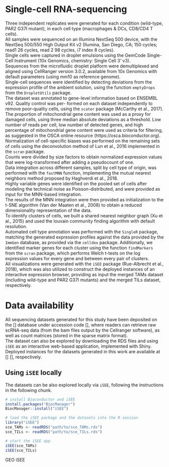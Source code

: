 # Single-cell RNA-sequencing

Three independent replicates were generated for each condition (wild-type, PAR2 G37I mutant), in each cell type (macrophages & DCs, CD8/CD4 T cells).  
All samples were sequenced on an Illumina NextSeq 500 device, with the NextSeq 500/550 High Output Kit v2 (Ilumina, San Diego, CA; 150 cycles; read1 26 cycles, read 2 98 cycles, i7 index 8 cycles).  
Single cells were captured in droplet emulsions using the GemCode Single-Cell Instrument (10x Genomics, chemistry: Single Cell 3' v3).  
Sequences from the microfluidic droplet platform were demultiplexed and aligned using CellRanger version 3.0.2, available from 10x Genomics with default parameters (using mm10 as reference genome).  
Single-cell sequences were identified by detecting deviations from the expression profile of the ambient solution, using the function `emptyDrops` from the `DropletUtils` package.  
The dataset was annotated to gene-level information based on ENSEMBL v92. Quality control was per- formed on each dataset independently to remove poor-quality cells, using the `scater` package (McCarthy et al., 2017). 
The proportion of mitochondrial gene content was used as a proxy for damaged cells, using three median absolute deviations as a threshold. Low number of reads per cell, low number of detected genes, and high percentage of mitochondrial gene content were used as criteria for filtering, as suggested in the OSCA online resource (https://osca.bioconductor.org).  
Normalization of cell-specific biases was performed on the remaining sets of cells using the deconvolution method of Lun et al., 2016 implemented in the `scran` package.  
Counts were divided by size factors to obtain normalized expression values that were log-transformed after adding a pseudocount of one.  
Data integration across different samples, split by cell type of origin, was performed with the `fastMNN` function, implementing the mutual nearest neighbors method proposed by Haghverdi et al., 2018.  
Highly variable genes were identified on the pooled set of cells after modeling the technical noise as Poisson-distributed, and were provided as input for the MNN-based integration.  
The results of the MNN integration were then provided as initialization to the t-SNE algorithm (Van der Maaten et al., 2008) to obtain a reduced dimensionality representation of the data.  
To identify clusters of cells, we built a shared nearest neighbor graph (Xu et al., 2015) and used the louvain community finding algorithm with default resolution.  
Automated cell type annotation was performed with the `SingleR` package, matching the generated expression profiles against the data provided by the `ImmGen` database, as provided via the `celldex` package.
Additionally, we identified marker genes for each cluster using the function `findMarkers` from the `scran` package, which performs Welch t-tests on the log expression values for every gene and between every pair of clusters.  
All visualizations were generated with the `iSEE` package (Rue-Albrecht et al., 2018), which was also utilized to construct the deployed instances of an interactive expression browser, providing as input the merged TAMs dataset (including wild-type and PAR2 G37I mutants) and the merged TILs dataset, respectively.  


# Data availability

All sequencing datasets generated for this study have been deposited on the [] database under accession code [], where readers can retrieve raw scRNA-seq data (from the bam files output by the Cellranger software), as well as count matrices (stored in the sparse matrix format).  
The dataset can also be explored by downloading the RDS files and using `iSEE` as an interactive web-based application, implemented with Shiny.  
Deployed instances for the datasets generated in this work are available at [] [], respectively.

## Using `iSEE` locally

The datasets can be also explored locally via `iSEE`, following the instructions in the following chunk.

```r
# install Bioconductor and iSEE
install.packages("BiocManager")
BiocManager::install("iSEE")

# load the iSEE package and the datasets into the R session
library("iSEE")
sce_TAMs <- readRDS("path/to/sce_TAMs.rds")
sce_TILs <- readRDS("path/to/sce_TILs.rds")

# start the iSEE app
iSEE(sce_TAMs)
iSEE(sce_TILs)
```

GEO
iSEE

